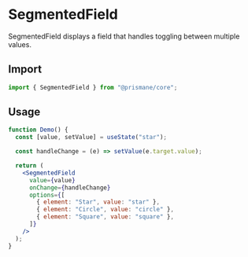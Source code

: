 # SegmentedField

SegmentedField displays a field that handles toggling between multiple values.

## Import

```js
import { SegmentedField } from "@prismane/core";
```

## Usage

```jsx
function Demo() {
  const [value, setValue] = useState("star");

  const handleChange = (e) => setValue(e.target.value);

  return (
    <SegmentedField
      value={value}
      onChange={handleChange}
      options={[
        { element: "Star", value: "star" },
        { element: "Circle", value: "circle" },
        { element: "Square", value: "square" },
      ]}
    />
  );
}
```
